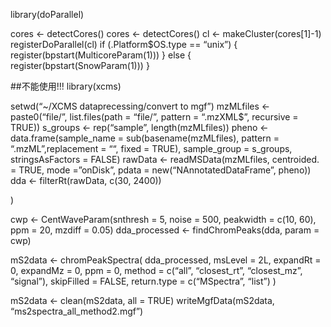 library(doParallel)

cores <- detectCores()
cores <- detectCores()
cl <- makeCluster(cores[1]-1)
registerDoParallel(cl)
if (.Platform$OS.type == "unix") {
     register(bpstart(MulticoreParam(1)))
 } else {
     register(bpstart(SnowParam(1)))
 } 

##不能使用!!!
library(xcms)

setwd("~/XCMS dataprecessing/convert to mgf")
mzMLfiles <- paste0("file/",
                     list.files(path = "file/",
                                pattern = ".mzXML$", recursive = TRUE))
s_groups <- rep("sample", length(mzMLfiles))
pheno <- data.frame(sample_name = sub(basename(mzMLfiles), pattern = ".mzML",replacement = "", fixed = TRUE),
                     sample_group = s_groups, stringsAsFactors = FALSE)
rawData <- readMSData(mzMLfiles, centroided. = TRUE, mode = "onDisk",
                      pdata = new("NAnnotatedDataFrame", pheno))
dda <- filterRt(rawData, c(30, 2400))

)

cwp <- CentWaveParam(snthresh = 5, noise = 500, peakwidth = c(10, 60), ppm = 20, mzdiff = 0.05)
dda_processed <- findChromPeaks(dda, param = cwp)

mS2data <- chromPeakSpectra(
     dda_processed,
     msLevel = 2L,
     expandRt = 0,
     expandMz = 0,
     ppm = 0,
     method = c("all", "closest_rt", "closest_mz", "signal"),
     skipFilled = FALSE,
     return.type = c("MSpectra", "list")
 )
 
mS2data <- clean(mS2data, all = TRUE)
writeMgfData(mS2data, "ms2spectra_all_method2.mgf")